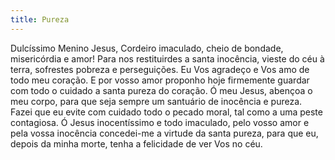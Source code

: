 ```yaml
---
title: Pureza
---
```


Dulcíssimo Menino Jesus, Cordeiro imaculado, cheio de bondade, misericórdia e amor! Para nos restituirdes a santa inocência, vieste do céu à terra, sofrestes pobreza e perseguições. Eu Vos agradeço e Vos amo de todo meu coração. E por vosso amor proponho hoje firmemente guardar com todo o cuidado a santa pureza do coração. Ó meu Jesus, abençoa o meu corpo, para que seja sempre um santuário de inocência e pureza. Fazei que eu evite com cuidado todo o pecado moral, tal como a uma peste contagiosa. Ó Jesus inocentíssimo e todo imaculado, pelo vosso amor e pela vossa inocência concedei-me a virtude da santa pureza, para que eu, depois da minha morte, tenha a felicidade de ver Vos no céu.
